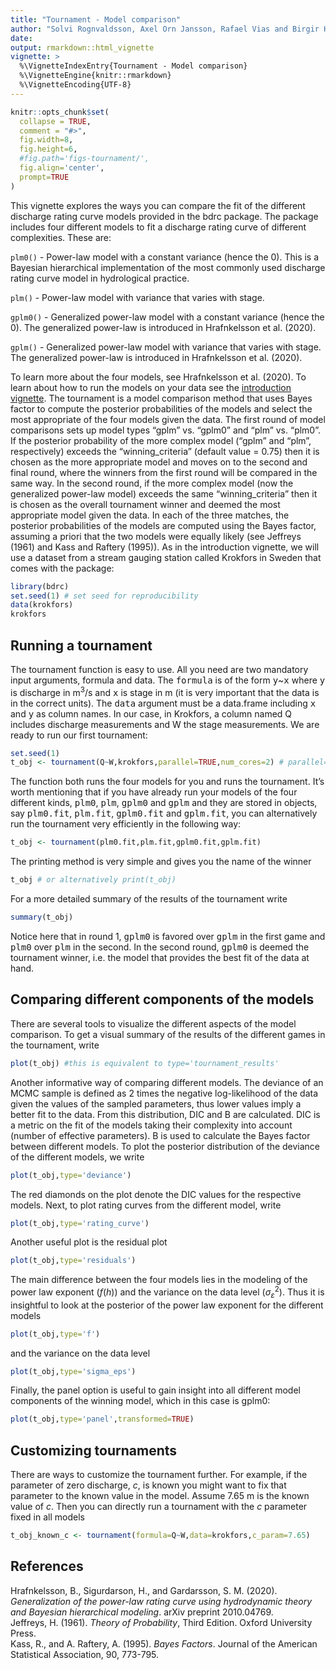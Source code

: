 ```yaml
---
title: "Tournament - Model comparison"
author: "Solvi Rognvaldsson, Axel Orn Jansson, Rafael Vias and Birgir Hrafnkelsson"
date:
output: rmarkdown::html_vignette
vignette: >
  %\VignetteIndexEntry{Tournament - Model comparison}
  %\VignetteEngine{knitr::rmarkdown}
  %\VignetteEncoding{UTF-8}
---
```


```r
knitr::opts_chunk$set(
  collapse = TRUE,
  comment = "#>",
  fig.width=8, 
  fig.height=6, 
  #fig.path='figs-tournament/',
  fig.align='center',
  prompt=TRUE
)
```

This vignette explores the ways you can compare the fit of the different discharge rating curve models provided in the bdrc package. The package includes four different models to fit a discharge rating curve of different complexities. These are:

```plm0() ``` - Power-law model with a constant variance (hence the 0). This is a Bayesian hierarchical implementation of the most commonly used discharge rating curve model in hydrological practice.

```plm() ``` - Power-law model with variance that varies with stage.

```gplm0() ``` - Generalized power-law model with a constant variance (hence the 0). The generalized power-law is introduced in Hrafnkelsson et al. (2020).

```gplm() ``` - Generalized power-law model with variance that varies with stage. The generalized power-law is introduced in Hrafnkelsson et al. (2020).

To learn more about the four models, see Hrafnkelsson et al. (2020). To learn about how to run the models on your data see the [introduction vignette](introduction.html). The tournament is a model comparison method that uses Bayes factor to compute the posterior probabilities of the models and select the most appropriate of the four models given the data. The first round of model comparisons sets up model types "gplm" vs. "gplm0" and "plm" vs. "plm0". If the posterior probability of the more complex model ("gplm" and "plm", respectively) exceeds the "winning_criteria" (default value = 0.75) then it is chosen as the more appropriate model and moves on to the second and final round, where the winners from the first round will be compared in the same way. In the second round, if the more complex model (now the generalized power-law model) exceeds the same "winning_criteria" then it is chosen as the overall tournament winner and deemed the most appropriate model given the data. In each of the three matches, the posterior probabilities of the models are computed using the Bayes factor, assuming a priori that the two models were equally likely (see Jeffreys (1961) and Kass and Raftery (1995)). As in the introduction vignette, we will use a dataset from a stream gauging station called Krokfors in Sweden that comes with the package:
```r
library(bdrc)
set.seed(1) # set seed for reproducibility
data(krokfors)
krokfors
```
## Running a tournament
The tournament function is easy to use. All you need are two mandatory input arguments, formula and data. The <tt>formula</tt> is of the form <tt>y</tt>~<tt>x</tt> where <tt>y</tt> is discharge in m$^3/$s and <tt>x</tt> is stage in m (it is very important that the data is in the correct units). The <tt>data</tt> argument must be a data.frame including <tt>x</tt> and <tt>y</tt> as column names. In our case, in Krokfors, a column named Q includes discharge measurements and W the stage measurements. We are ready to run our first tournament:
```r
set.seed(1)
t_obj <- tournament(Q~W,krokfors,parallel=TRUE,num_cores=2) # parallel=TRUE by default and by default, the number of cores is detected on the machine
```
The function both runs the four models for you and runs the tournament. It's worth mentioning that if you have already run your models of the four different kinds, <tt>plm0</tt>, <tt>plm</tt>, <tt>gplm0</tt> and <tt>gplm</tt> and they are stored in objects, say <tt>plm0.fit</tt>, <tt>plm.fit</tt>, <tt>gplm0.fit</tt> and <tt>gplm.fit</tt>, you can alternatively run the tournament very efficiently in the following way:
```r
t_obj <- tournament(plm0.fit,plm.fit,gplm0.fit,gplm.fit)
```
The printing method is very simple and gives you the name of the winner
```r
t_obj # or alternatively print(t_obj)
```

For a more detailed summary of the results of the tournament write
```r
summary(t_obj)
```
Notice here that in round 1, <tt>gplm0</tt> is favored over <tt>gplm</tt> in the first game and <tt>plm0</tt> over <tt>plm</tt> in the second. In the second round, <tt>gplm0</tt> is deemed the tournament winner, i.e. the model that provides the best fit of the data at hand.

## Comparing different components of the models
There are several tools to visualize the different aspects of the model comparison. To get a visual summary of the results of the different games in the tournament, write

```r
plot(t_obj) #this is equivalent to type='tournament_results'
```


Another informative way of comparing different models. The deviance of an MCMC sample is defined as 2 times the negative log-likelihood of the data given the values of the sampled parameters, thus lower values imply a better fit to the data. From this distribution, DIC and B are calculated. DIC is a metric on the fit of the models taking their complexity into account (number of effective parameters). B is used to calculate the Bayes factor between different models. To plot the posterior distribution of the deviance of the different models, we write

```r
plot(t_obj,type='deviance')
```

The red diamonds on the plot denote the DIC values for the respective models. Next, to plot rating curves from the different model, write
```r
plot(t_obj,type='rating_curve')
```
Another useful plot is the residual plot
```r
plot(t_obj,type='residuals')
```

The main difference between the four models lies in the modeling of the power law exponent ($f(h)$) and the variance on the data level ($\sigma^2_{\varepsilon}$). Thus it is insightful to look at the posterior of the power law exponent for the different models
```r
plot(t_obj,type='f')
```
and the variance on the data level
```r
plot(t_obj,type='sigma_eps')
```

Finally, the panel option is useful to gain insight into all different model components of the winning model, which in this case is gplm0:
```r
plot(t_obj,type='panel',transformed=TRUE)
```

## Customizing tournaments
There are ways to customize the tournament further. For example, if the parameter of zero discharge, $c$, is known you  might want to fix that parameter to the known value in the model. Assume 7.65 m is the known value of $c$. Then you can directly run a tournament with the $c$ parameter fixed in all models
```r
t_obj_known_c <- tournament(formula=Q~W,data=krokfors,c_param=7.65)
```



## References
Hrafnkelsson, B., Sigurdarson, H., and Gardarsson, S. M. (2020). *Generalization of the power-law rating curve using hydrodynamic theory and Bayesian hierarchical modeling*. arXiv preprint 2010.04769.   
Jeffreys, H. (1961). *Theory of Probability*, Third Edition. Oxford University Press.    
Kass, R., and A. Raftery, A. (1995). *Bayes Factors*. Journal of the American Statistical Association, 90, 773-795.
